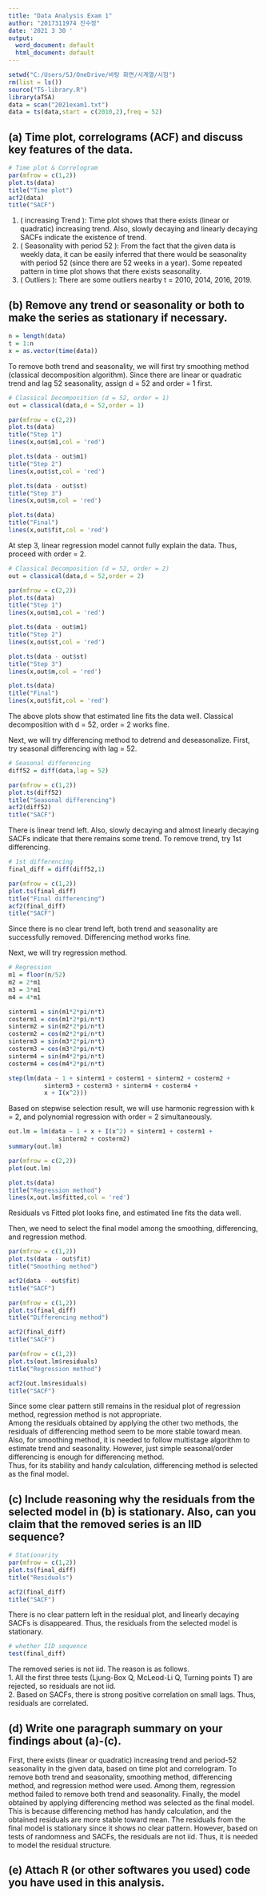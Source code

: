 ---
title: "Data Analysis Exam 1"
author: "2017311974 진수정"
date: '2021 3 30 '
output:
  word_document: default
  html_document: default
---

```{r}
setwd("C:/Users/SJ/OneDrive/바탕 화면/시계열/시험")
rm(list = ls())
source("TS-library.R")
library(aTSA)
data = scan("2021exam1.txt")
data = ts(data,start = c(2010,2),freq = 52)
```

## (a) Time plot, correlograms (ACF) and discuss key features of the data.    
```{r}
# Time plot & Correlogram
par(mfrow = c(1,2))
plot.ts(data)
title("Time plot")
acf2(data)
title("SACF")
```
  
1. ( increasing Trend ): Time plot shows that there exists (linear or quadratic) increasing trend. Also, slowly decaying and linearly decaying SACFs indicate the existence of trend.  
2. ( Seasonality with period 52 ): From the fact that the given data is weekly data, it can be easily inferred that there would be seasonality with period 52 (since there are 52 weeks in a year). Some repeated pattern in time plot shows that there exists seasonality.  
3. ( Outliers ): There are some outliers nearby t = 2010, 2014, 2016, 2019.    
  
## (b) Remove any trend or seasonality or both to make the series as stationary if necessary.    
```{r}
n = length(data)
t = 1:n
x = as.vector(time(data))
```

To remove both trend and seasonality, we will first try smoothing method (classical decomposition algorithm). Since there are linear or quadratic trend and lag 52 seasonality, assign d = 52 and order = 1 first.  
```{r}
# Classical Decomposition (d = 52, order = 1)
out = classical(data,d = 52,order = 1)

par(mfrow = c(2,2))
plot.ts(data)
title("Step 1")
lines(x,out$m1,col = 'red')

plot.ts(data - out$m1)
title("Step 2")
lines(x,out$st,col = 'red')

plot.ts(data - out$st)
title("Step 3")
lines(x,out$m,col = 'red')

plot.ts(data)
title("Final")
lines(x,out$fit,col = 'red')
```
  
At step 3, linear regression model cannot fully explain the data. Thus, proceed with order = 2.  
```{r}
# Classical Decomposition (d = 52, order = 2)
out = classical(data,d = 52,order = 2)

par(mfrow = c(2,2))
plot.ts(data)
title("Step 1")
lines(x,out$m1,col = 'red')

plot.ts(data - out$m1)
title("Step 2")
lines(x,out$st,col = 'red')

plot.ts(data - out$st)
title("Step 3")
lines(x,out$m,col = 'red')

plot.ts(data)
title("Final")
lines(x,out$fit,col = 'red')
```
  
The above plots show that estimated line fits the data well.  Classical decomposition with d = 52, order = 2 works fine.    
  
Next, we will try differencing method to detrend and deseasonalize. First, try seasonal differencing with lag = 52.  
```{r}
# Seasonal differencing
diff52 = diff(data,lag = 52)

par(mfrow = c(1,2))
plot.ts(diff52)
title("Seasonal differencing")
acf2(diff52)
title("SACF")
```
  
There is linear trend left. Also, slowly decaying and almost linearly decaying SACFs indicate that there remains some trend. To remove trend, try 1st differencing.  
```{r}
# 1st differencing
final_diff = diff(diff52,1)

par(mfrow = c(1,2))
plot.ts(final_diff)
title("Final differencing")
acf2(final_diff)
title("SACF")
```
  
Since there is no clear trend left, both trend and seasonality are successfully removed. Differencing method works fine.    
  
Next, we will try regression method. 
```{r}
# Regression
m1 = floor(n/52)
m2 = 2*m1
m3 = 3*m1
m4 = 4*m1

sinterm1 = sin(m1*2*pi/n*t)
costerm1 = cos(m1*2*pi/n*t)
sinterm2 = sin(m2*2*pi/n*t)
costerm2 = cos(m2*2*pi/n*t)
sinterm3 = sin(m3*2*pi/n*t)
costerm3 = cos(m3*2*pi/n*t)
sinterm4 = sin(m4*2*pi/n*t)
costerm4 = cos(m4*2*pi/n*t)

step(lm(data ~ 1 + sinterm1 + costerm1 + sinterm2 + costerm2 +
          sinterm3 + costerm3 + sinterm4 + costerm4 + 
          x + I(x^2)))
```
  
Based on stepwise selection result, we will use harmonic regression with k = 2, and polynomial regression with order = 2 simultaneously.    
```{r}
out.lm = lm(data ~ 1 + x + I(x^2) + sinterm1 + costerm1 +
              sinterm2 + costerm2)
summary(out.lm)
```
```{r}
par(mfrow = c(2,2))
plot(out.lm)
```
```{r}
plot.ts(data)
title("Regression method")
lines(x,out.lm$fitted,col = 'red')
```
  
Residuals vs Fitted plot looks fine, and estimated line fits the data well.  
  
Then, we need to select the final model among the smoothing, differencing, and regression method.  
```{r}
par(mfrow = c(1,2))
plot.ts(data - out$fit)
title("Smoothing method")

acf2(data - out$fit)
title("SACF")
```
```{r}
par(mfrow = c(1,2))
plot.ts(final_diff)
title("Differencing method")

acf2(final_diff)
title("SACF")
```
```{r}
par(mfrow = c(1,2))
plot.ts(out.lm$residuals)
title("Regression method")

acf2(out.lm$residuals)
title("SACF")
```
  
Since some clear pattern still remains in the residual plot of regression method, regression method is not appropriate.  
Among the residuals obtained by applying the other two methods, the residuals of differencing method seem to be more stable toward mean. Also, for smoothing method, it is needed to follow multistage algorithm to estimate trend and seasonality. However, just simple seasonal/order differencing is enough for differencing method.    
Thus, for its stability and handy calculation, differencing method is selected as the final model.  
  
## (c) Include reasoning why the residuals from the selected model in (b) is stationary. Also, can you claim that the removed series is an IID sequence?    
```{r}
# Stationarity
par(mfrow = c(1,2))
plot.ts(final_diff)
title("Residuals")

acf2(final_diff)
title("SACF")
```
  
There is no clear pattern left in the residual plot, and linearly decaying SACFs is disappeared. Thus, the residuals from the selected model is stationary.  
```{r}
# whether IID sequence
test(final_diff)
```
  
The removed series is not iid. The reason is as follows.  
1. All the first three tests (Ljung-Box Q, McLeod-Li Q, Turning points T) are rejected, so residuals are not iid.  
2. Based on SACFs, there is strong positive correlation on small lags. Thus, residuals are correlated.  
  
## (d) Write one paragraph summary on your findings about (a)-(c).  
First, there exists (linear or quadratic) increasing trend and period-52 seasonality in the given data, based on time plot and correlogram. To remove both trend and seasonality, smoothing method, differencing method, and regression method were used. Among them, regression method failed to remove both trend and seasonality. Finally, the model obtained by applying differencing method was selected as the final model. This is because differencing method has handy calculation, and the obtained residuals are more stable toward mean. The residuals from the final model is stationary since it shows no clear pattern. However, based on tests of randomness and SACFs, the residuals are not iid. Thus, it is needed to model the residual structure.   
  
## (e) Attach R (or other softwares you used) code you have used in this analysis.  










